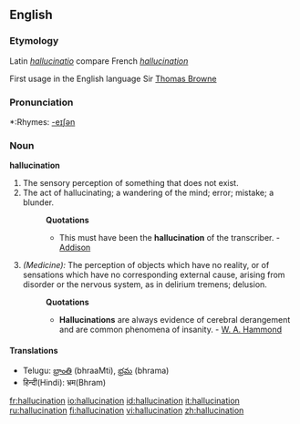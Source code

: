 ==English==

===Etymology===
Latin ''[[hallucinatio]]'' compare French ''[[hallucination]]''

First usage in the English language  Sir [[Thomas Browne]]

===Pronunciation===
*:Rhymes: [[Rhymes:English:-eɪʃǝn|-eɪʃǝn]]

===Noun===
'''hallucination'''

# The sensory perception of something that does not exist.
# The act of hallucinating; a wandering of the mind; error; mistake; a blunder.
#:'''Quotations'''
#:*This must have been the '''hallucination''' of the transcriber. - [[Addison]]
# ''(Medicine):'' The perception of objects which have no reality, or of sensations which have no corresponding external cause, arising from disorder or the nervous system, as in delirium tremens; delusion.
#:'''Quotations'''
#:*'''Hallucinations''' are always evidence of cerebral derangement and are common phenomena of insanity. - [[W. A. Hammond]]

====Translations====
*Telugu: [[భ్రాంతి]] (bhraaMti), [[భ్రమ]] (bhrama)
*हिन्दी(Hindi): भ्रम(Bhram)

[[fr:hallucination]]
[[io:hallucination]]
[[id:hallucination]]
[[it:hallucination]]
[[ru:hallucination]]
[[fi:hallucination]]
[[vi:hallucination]]
[[zh:hallucination]]